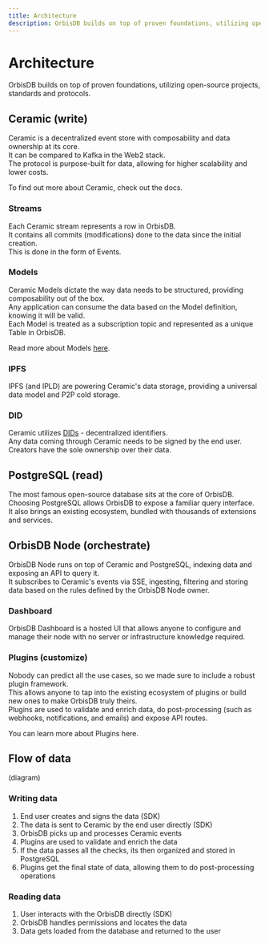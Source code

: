 ```yaml
---
title: Architecture
description: OrbisDB builds on top of proven foundations, utilizing open-source projects, standards and protocols.
---
```


# Architecture

OrbisDB builds on top of proven foundations, utilizing open-source projects, standards and protocols.

## Ceramic (write)

Ceramic is a decentralized event store with composability and data ownership at its core.\
It can be compared to Kafka in the Web2 stack.\
The protocol is purpose-built for data, allowing for higher scalability and lower costs.

To find out more about Ceramic, check out the docs.

### Streams

Each Ceramic stream represents a row in OrbisDB.\
It contains all commits (modifications) done to the data since the initial creation.\
This is done in the form of Events.

### Models

Ceramic Models dictate the way data needs to be structured, providing composability out of the box.\
Any application can consume the data based on the Model definition, knowing it will be valid.\
Each Model is treated as a subscription topic and represented as a unique Table in OrbisDB.

Read more about Models [here](/databases/orbisdb-managing-data/models).

### IPFS

IPFS (and IPLD) are powering Ceramic's data storage, providing a universal data model and P2P cold storage.

### DID

Ceramic utilizes [DIDs](/databases/orbisdb-managing-data/accounts) - decentralized identifiers.\
Any data coming through Ceramic needs to be signed by the end user.\
Creators have the sole ownership over their data. 

## PostgreSQL (read)

The most famous open-source database sits at the core of OrbisDB.\
Choosing PostgreSQL allows OrbisDB to expose a familiar query interface.\
It also brings an existing ecosystem, bundled with thousands of extensions and services.

## OrbisDB Node (orchestrate)

OrbisDB Node runs on top of Ceramic and PostgreSQL, indexing data and exposing an API to query it.\
It subscribes to Ceramic's events via SSE, ingesting, filtering and storing data based on the rules defined by the OrbisDB Node owner.

### Dashboard

OrbisDB Dashboard is a hosted UI that allows anyone to configure and manage their node with no server or infrastructure knowledge required.

### Plugins (customize)

Nobody can predict all the use cases, so we made sure to include a robust plugin framework.\
This allows anyone to tap into the existing ecosystem of plugins or build new ones to make OrbisDB truly theirs.\
Plugins are used to validate and enrich data, do post-processing (such as webhooks, notifications, and emails) and expose API routes.

You can learn more about Plugins here.

## Flow of data

(diagram)

### Writing data

1. End user creates and signs the data (SDK)
2. The data is sent to Ceramic by the end user directly (SDK)
3. OrbisDB picks up and processes Ceramic events
4. Plugins are used to validate and enrich the data
5. If the data passes all the checks, its then organized and stored in PostgreSQL
6. Plugins get the final state of data, allowing them to do post-processing operations

### Reading data

1. User interacts with the OrbisDB directly (SDK)
2. OrbisDB handles permissions and locates the data
3. Data gets loaded from the database and returned to the user